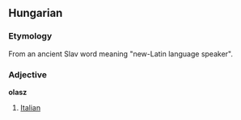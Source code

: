 ==Hungarian==
===Etymology===
From an ancient Slav word meaning "new-Latin language speaker".

===Adjective===
'''olasz'''

#[[Italian]]